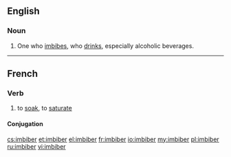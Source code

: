 ==English==

===Noun===
{{en-noun}}

# One who [[imbibe]]s, who [[drink]]s, especially alcoholic beverages.

----

==French==

===Verb===
{{fr-verb}}

# to [[soak]], to [[saturate]]

====Conjugation====
{{fr-conj-er|imbib|avoir}}

[[cs:imbiber]]
[[et:imbiber]]
[[el:imbiber]]
[[fr:imbiber]]
[[io:imbiber]]
[[my:imbiber]]
[[pl:imbiber]]
[[ru:imbiber]]
[[vi:imbiber]]